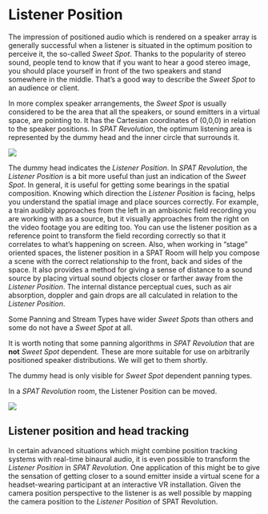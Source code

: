 # Listener Position {#sec-listener-position}

The impression of positioned audio which is rendered on a speaker array is generally successful when a listener is situated in the optimum position to perceive it, the so-called _Sweet Spot_. Thanks to the popularity of stereo sound, people tend to know that if you want to hear a good stereo image, you should place yourself in front of the two speakers and stand somewhere in the middle. That’s a good way to describe the _Sweet Spot_ to an audience or client.

In more complex speaker arrangements, the _Sweet Spot_ is usually considered to be the area that all the speakers, or sound emitters in a virtual space, are pointing to. It has the Cartesian coordinates of (0,0,0) in relation to the speaker positions. In _SPAT Revolution_, the optimum listening area is represented by the dummy head and the inner circle that surrounds it.

![](https://media.githubusercontent.com/media/FLUX-SE/doc_images/main/SpatR/Room/3DViewFrontHead.png)


The dummy head indicates the _Listener Position_. In _SPAT Revolution_, the _Listener Position_ is a bit more useful than just an indication of the _Sweet Spot_. In general, it is useful for getting some bearings in the spatial composition. Knowing which direction the _Listener Position_ is facing, helps you understand the spatial image and place sources correctly. For example, a train audibly approaches from the left in an ambisonic field recording you are working with as a source, but it visually approaches from the right on the video footage you are editing too. You can use the listener position as a reference point to transform the field recording correctly so that it correlates to what’s happening on screen. Also, when working in “stage” oriented spaces, the listener position in a SPAT Room will help you compose a scene with the correct relationship to the front, back and sides of the space. It also provides a method for giving a sense of distance to a sound source by placing virtual sound objects closer or farther away from the _Listener Position_. The internal distance perceptual cues, such as air absorption, doppler and gain drops are all calculated in relation to the _Listener Position_.


:::{.callout-note}
Some Panning and Stream Types have wider _Sweet Spots_ than others and some do not have a _Sweet Spot_ at all.
:::

It is worth noting that some panning algorithms in _SPAT Revolution_ that are **not** _Sweet Spot_ dependent. These are more suitable for use on arbitrarily positioned speaker distributions. We will get to them shortly.

:::{.callout-warning}
 The dummy head is only visible for _Sweet Spot_ dependent panning types.
:::

:::{.callout-note}
In a _SPAT Revolution_ room, the Listener Position can be moved.
:::

![](https://media.githubusercontent.com/media/FLUX-SE/doc_images/main/SpatR/Room/OutputChannelBased.png)

## Listener position and head tracking

In certain advanced situations which might combine position tracking systems with real-time binaural audio, it is even possible to transform the _Listener Position_ in _SPAT Revolution_. One application of this might be to give the sensation of getting closer to a sound emitter inside a virtual scene for a headset-wearing participant at an interactive VR installation. Given the camera position perspective to the listener is as well possible by mapping the camera position to the _Listener Position_ of SPAT Revolution.
